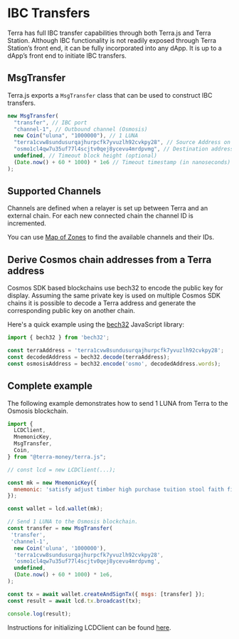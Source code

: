 # IBC Transfers

Terra has full IBC transfer capabilities through both Terra.js and Terra Station. Although IBC functionality is not readily exposed through Terra Station’s front end, it can be fully incorporated into any dApp. It is up to a dApp’s front end to initiate IBC transfers.

## MsgTransfer

Terra.js exports a `MsgTransfer` class that can be used to construct IBC transfers.

```js
new MsgTransfer(
  "transfer", // IBC port
  "channel-1", // Outbound channel (Osmosis)
  new Coin("uluna", "1000000"), // 1 LUNA
  "terra1cvw8sundusurqajhurpcfk7yvuzlh92cvkpy28", // Source Address on Terra
  "osmo1cl4qw7u35uf77l4scjtv0qej8ycevu4mrdpvmg", // Destination address on Osmosis
  undefined, // Timeout block height (optional)
  (Date.now() + 60 * 1000) * 1e6 // Timeout timestamp (in nanoseconds) relative to the current block timestamp.
);
```

## Supported Channels

Channels are defined when a relayer is set up between Terra and an external chain. For each new connected chain the channel ID is incremented.

You can use [Map of Zones](https://mapofzones.com/zone?period=24&source=phoenix-1&tableOrderBy=success&tableOrderSort=desc&testnet=false) to find the available channels and their IDs.

## Derive Cosmos chain addresses from a Terra address

Cosmos SDK based blockchains use bech32 to encode the public key for display. Assuming the same private key is used on multiple Cosmos SDK chains it is possible to decode a Terra address and generate the corresponding public key on another chain.

Here's a quick example using the [bech32](https://github.com/bitcoinjs/bech32) JavaScript library:

```js
import { bech32 } from 'bech32';

const terraAddress = 'terra1cvw8sundusurqajhurpcfk7yvuzlh92cvkpy28';
const decodedAddress = bech32.decode(terraAddress);
const osmosisAddress = bech32.encode('osmo', decodedAddress.words);
```

## Complete example

The following example demonstrates how to send 1 LUNA from Terra to the Osmosis blockchain.

```js
import {
  LCDClient,
  MnemonicKey,
  MsgTransfer,
  Coin,
} from "@terra-money/terra.js";

// const lcd = new LCDClient(...);

const mk = new MnemonicKey({
  mnemonic: 'satisfy adjust timber high purchase tuition stool faith fine install that you unaware feed domain license impose boss human eager hat rent enjoy dawn',
});

const wallet = lcd.wallet(mk);

// Send 1 LUNA to the Osmosis blockchain.
const transfer = new MsgTransfer(
 'transfer',
 'channel-1',
  new Coin('uluna', '1000000'),
  'terra1cvw8sundusurqajhurpcfk7yvuzlh92cvkpy28',
  'osmo1cl4qw7u35uf77l4scjtv0qej8ycevu4mrdpvmg',
  undefined,
  (Date.now() + 60 * 1000) * 1e6,
);

const tx = await wallet.createAndSignTx({ msgs: [transfer] });
const result = await lcd.tx.broadcast(tx);

console.log(result);
```

Instructions for initializing LCDClient can be found [here](https://docs.terra.money/docs/develop/sdks/terra-js/common-examples.html#configuring-lcdclient).
